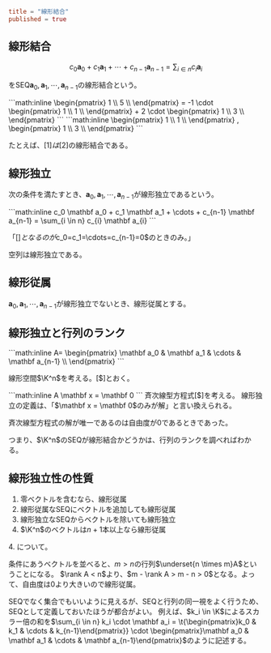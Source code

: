 ```toml
title = "線形結合"
published = true
```

## 線形結合

```math
c_0 \mathbf a_0
+
c_1 \mathbf a_1
+
\cdots
+
c_{n-1} \mathbf a_{n-1}
=
\sum_{i \in n}
c_{i} \mathbf a_{i}
```

をSEQ$\mathbf a_0, \mathbf a_1, \cdots, \mathbf a_{n-1}$の線形結合という。

<Save w="1">
```math:inline
  \begin{pmatrix}
    1 \\
    5 \\
  \end{pmatrix}
  =
  -1 \cdot
  \begin{pmatrix}
    1 \\
    1 \\
  \end{pmatrix}
  +
  2 \cdot
  \begin{pmatrix}
    1 \\
    3 \\
  \end{pmatrix}
```
</Save>
<Save w="2">
```math:inline
  \begin{pmatrix}
    1 \\
    1 \\
  \end{pmatrix}
  ,
  \begin{pmatrix}
    1 \\
    3 \\
  \end{pmatrix}
```
</Save>

たとえば、[$1]は[$2]の線形結合である。

## 線形独立

次の条件を満たすとき、$\mathbf a_0, \mathbf a_1, \cdots, \mathbf a_{n-1}$が線形独立であるという。

<Save>
```math:inline
c_0 \mathbf a_0
+
c_1 \mathbf a_1
+
\cdots
+
c_{n-1} \mathbf a_{n-1}
=
\sum_{i \in n}
c_{i} \mathbf a_{i}
```
</Save>

「[$]となるのが$c_0=c_1=\cdots=c_{n-1}=0$のときのみ。」

空列は線形独立である。

## 線形従属

$\mathbf a_0, \mathbf a_1, \cdots, \mathbf a_{n-1}$が線形独立でないとき、線形従属とする。

## 線形独立と行列のランク

<Save>
```math:inline
A=
\begin{pmatrix}
\mathbf a_0 &
\mathbf a_1 &
\cdots &
\mathbf a_{n-1} \\
\end{pmatrix}
```
</Save>

線形空間$\K^n$を考える。[$]とおく。

<Save>
```math:inline
A
\mathbf x
=
\mathbf 0
```
</Save>
斉次線型方程式[$]を考える。
線形独立の定義は、「$\mathbf x = \mathbf 0$のみが解」と言い換えられる。

斉次線型方程式の解が唯一であるのは自由度が$0$であるときであった。

つまり、$\K^n$のSEQが線形結合かどうかは、行列のランクを調べればわかる。

## 線形独立性の性質

1. 零ベクトルを含むなら、線形従属
2. 線形従属なSEQにベクトルを追加しても線形従属
3. 線形独立なSEQからベクトルを除いても線形独立
4. $\K^n$のベクトルは$n+1$本以上なら線形従属

<Prove>
<span>4.</span> について。

条件にあうベクトルを並べると、$m > n$の行列$\underset{n \times m}A$ということになる。
$\rank A < n$より、$m - \rank A > m - n > 0$となる。よって、自由度は$0$より大きいので線形従属。
</Prove>

SEQでなく集合でもいいように見えるが、SEQと行列の同一視をよく行うため、SEQとして定義しておいたほうが都合がよい。
例えば、$k_i \in \K$によるスカラー倍の和を$\sum_{i \in n} k_i \cdot \mathbf a_i = \t{\begin{pmatrix}k_0 & k_1 & \cdots & k_{n-1}\end{pmatrix}} \cdot \begin{pmatrix}\mathbf a_0 & \mathbf a_1 & \cdots & \mathbf a_{n-1}\end{pmatrix}$のように記述する。
